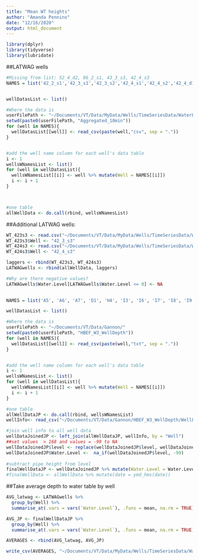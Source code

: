 ```yaml
---
title: "Mean WT heights"
author: "Amanda Pennino"
date: "12/16/2020"
output: html_document
---
```


```r
library(dplyr)
library(tidyverse)
library(lubridate)
```

##LATWAG wells
```r
#Missing from list: 52_4_d2, 86_2_s1, 43_3_s3, 42_4_s3
NAMES = list('42_2_s1','42_3_s1','42_3_s2','42_4_s1','42_4_s2','42_4_d1','42_4_d2','52_2_s1','52_3_s1','52_3_s2','52_3_s3','52_4_s1','52_4_s2','52_4_s3','52_4_d1','86_3_s1', '86_3_s2', '86_3_s3','86_4_s1', '86_4_s2', '86_4_s3')


wellDatasList <- list()

#Where the data is
userFilePath <- "~/Documents/VT/Data/MyData/Wells/TimeSeriesData/WaterLevels/"
setwd(paste0(userFilePath, "Aggregated_10min"))
for (well in NAMES){
  wellDatasList[[well]] <- read_csv(paste(well,"csv", sep = "."))
}


#add the well name column for each well's data table
i <- 1
wellsWNamesList <- list()
for (well in wellDatasList){
  wellsWNamesList[[i]] <- well %>% mutate(Well = NAMES[[i]])
  i <- i + 1
}



#one table
allWellData <- do.call(rbind, wellsWNamesList)


```

##Additional LATWAG wells:
```r
WT_423s3 <- read.csv("~/Documents/VT/Data/MyData/Wells/TimeSeriesData/WaterLevels/Aggregated_10min/42_3_s3.csv")
WT_423s3$Well <- "42_3_s3"
WT_424s3 <- read.csv("~/Documents/VT/Data/MyData/Wells/TimeSeriesData/WaterLevels/Aggregated_10min/42_4_s3.csv")
WT_424s3$Well <- "42_4_s3"

laggers <- rbind(WT_423s3, WT_424s3)
LATWAGwells <- rbind(allWellData, laggers)

#Why are there negative values?
LATWAGwells$Water.Level[LATWAGwells$Water.Level <= 0] <- NA
  
```

```r
NAMES = list('A5', 'A6', 'A7', 'D1', 'H4', 'I3', 'I6', 'I7', 'I8', 'I9', 'JD01', 'JD02', 'JD03', 'JD04', 'JD05', 'JD06', 'JD07', 'JD08', 'JD10', 'JD11', 'JD12', 'JD13', 'JD14', 'JD15', 'JD16', 'JD17', 'JD18', 'JD19', 'JD20', 'JD21', 'JD22', 'JD23', 'JD24', 'JD25', 'JD26', 'JD27', 'JD28', 'JD29', 'JD30', 'JD31', 'K1', 'K10', 'K11', 'K1D', 'K4D', 'K4M', 'K4S', 'K5', 'K6D', 'K6S', 'K7D', 'K7S', 'K8', 'K9', 'N1', 'N2', 'N3', 'N4', 'N5', 'O1', 'O2', 'P1', 'P2', 'Q1', 'Q2', 'T1')

wellDatasList <- list()

#Where the data is
userFilePath <- "~/Documents/VT/Data/Gannon/"
setwd(paste0(userFilePath, "HBEF_W3_WellDepth"))
for (well in NAMES){
  wellDatasList[[well]] <- read_csv(paste(well,"txt", sep = "."))
}


#add the well name column for each well's data table
i <- 1
wellsWNamesList <- list()
for (well in wellDatasList){
  wellsWNamesList[[i]] <- well %>% mutate(Well = NAMES[[i]])
  i <- i + 1
}

#one table
allWellDataJP <- do.call(rbind, wellsWNamesList)
wellInfo<- read_csv("~/Documents/VT/Data/Gannon/HBEF_W3_WellDepth/WellLocationsandPipeHt.csv")

#join well info to all well data
wellDataJoinedJP <- left_join(allWellDataJP, wellInfo, by = "Well")
##set values  > 168 and values = -99 to NA
wellDataJoinedJP$level <- replace(wellDataJoinedJP$level, wellDataJoinedJP$level > 168, NA)
wellDataJoinedJP$Water.Level <-  na_if(wellDataJoinedJP$level, -99)
  
#subtract pipe height from level
finalWellDataJP <- wellDataJoinedJP %>% mutate(Water.Level = Water.Level - PipeHt)
#finalWellData <- allWellData %>% mutate(date = ymd_hms(date))


```

##Take average depth to water table by well
```r
AVG_latwag <- LATWAGwells %>%
  group_by(Well) %>%
  summarise_at(.vars = vars(`Water.Level`), .funs = mean, na.rm = TRUE) 

AVG_JP <- finalWellDataJP %>%
  group_by(Well) %>%
  summarise_at(.vars = vars(`Water.Level`), .funs = mean, na.rm = TRUE) 

AVERAGES <- rbind(AVG_latwag, AVG_JP)

write_csv(AVERAGES, "~/Documents/VT/Data/MyData/Wells/TimeSeriesData/WaterLevels/avgWT_allWells.csv")

```